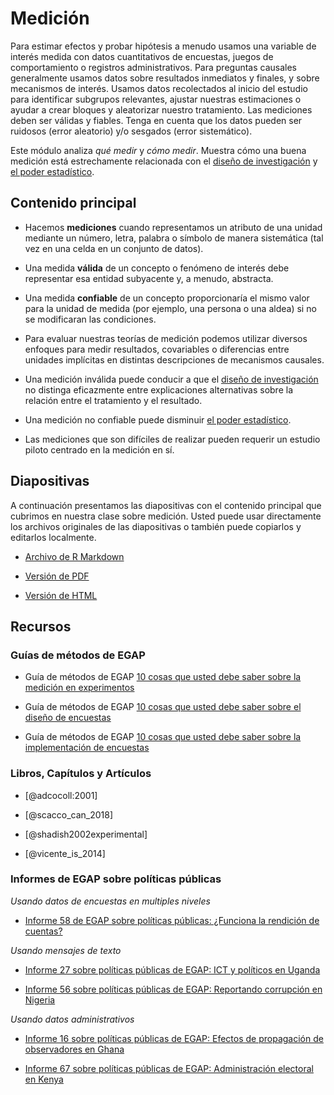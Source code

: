 # Medición {.tabset}

Para estimar efectos y probar hipótesis a menudo usamos una variable de interés medida con datos cuantitativos de encuestas, juegos de comportamiento o registros administrativos. Para preguntas causales generalmente usamos datos sobre resultados inmediatos y finales, y sobre mecanismos de interés. Usamos datos recolectados al inicio del estudio para identificar subgrupos relevantes, ajustar nuestras estimaciones o ayudar a crear bloques y aleatorizar nuestro tratamiento. Las mediciones deben ser válidas y fiables. Tenga en cuenta que los datos pueden ser ruidosos (error aleatorio) y/o sesgados (error sistemático).

Este módulo analiza *qué medir* y *cómo medir*. Muestra cómo una buena medición está estrechamente relacionada con el [diseño de investigación](https://egap.github.io/learningdays-resources/Exercises/design-form.Rmd) y [el poder estadístico](poder-estadístico-y-diagnosticandos-del-diseño.html).


## Contenido principal

- Hacemos **mediciones** cuando representamos un atributo de una unidad mediante un número, letra, palabra o símbolo de  manera sistemática (tal vez en una celda en un conjunto de datos).

 - Una medida **válida** de un concepto o fenómeno de interés debe representar esa entidad subyacente y, a menudo, abstracta.

 - Una medida **confiable** de un concepto proporcionaría el mismo valor para la unidad de medida (por ejemplo, una persona o una aldea) si no se modificaran las condiciones.
   
 - Para evaluar nuestras teorías de medición podemos utilizar diversos enfoques para medir resultados, covariables o diferencias entre unidades implícitas en distintas descripciones de mecanismos causales.
 
 

 - Una medición inválida puede conducir a que el  [diseño de investigación](https://egap.github.io/learningdays-resources/Exercises/design-form.Rmd) no distinga eficazmente entre explicaciones alternativas sobre la relación entre el tratamiento y el resultado.

 - Una medición no confiable puede disminuir [el poder estadístico](statistical-power-and-design -diagnosands.html).
 
 - Las mediciones que son difíciles de realizar pueden requerir un estudio piloto centrado en la medición en sí.
 
## Diapositivas

A continuación presentamos las diapositivas con el contenido principal que cubrimos en nuestra clase sobre medición.  Usted puede usar directamente los archivos originales de las diapositivas o también puede copiarlos y editarlos localmente.


 - [Archivo de R Markdown](https://egap.github.io/learningdays-resources/Slides_esp/measurement-slides.Rmd)

 - [Versión de PDF](https://egap.github.io/learningdays-resources/Slides_esp/measurement-slides.pdf)

 - [Versión de HTML](https://egap.github.io/learningdays-resources/Slides_esp/measurement-slides.html)

## Recursos

### Guías de métodos de EGAP

- Guía de métodos de EGAP [10 cosas que usted debe saber sobre la medición en experimentos](https://egap.org/resource/10-things-to-know-about-measurement-in-experiments/)

- Guía de métodos de EGAP [10 cosas que usted debe saber sobre el diseño de encuestas](https://egap.org/resource/10-things-to-know-about-survey-design/)

- Guía de métodos de EGAP [10 cosas que usted debe saber sobre la implementación de encuestas](https://egap.org/resource/10-things-to-know-about-survey-implementation/)

### Libros, Capítulos y Artículos

 - [@adcocoll:2001]

 - [@scacco_can_2018]
 
 - [@shadish2002experimental]

 - [@vicente_is_2014]

### Informes de EGAP sobre políticas públicas

*Usando datos de encuestas en multiples niveles*

 - [Informe 58 de EGAP sobre políticas públicas: ¿Funciona la rendición de cuentas?](https://egap.org/resource/does-bottom-up-accountability-work-evidence-from-uganda/)  

*Usando mensajes de texto*

 - [Informe 27 sobre políticas públicas de EGAP: ICT y políticos en Uganda ](https://egap.org/resource/brief-27-ict-and-politicians-in-uganda/)  

 - [Informe 56 sobre políticas públicas de EGAP: Reportando corrupción en Nigeria](https://egap.org/resource/reporting-corruption-in-nigeria-testing-the-effects-of-norms-nudges/)  

*Usando datos administrativos*

 - [Informe 16 sobre políticas públicas de EGAP: Efectos de propagación  de observadores en Ghana](https://egap.org/resource/brief-16-spillover-effects-of-observers-in-ghana/)  

 - [Informe 67 sobre políticas públicas de EGAP: Administración electoral en Kenya](https://egap.org/resource/electoral-administration-in-kenya/)   
